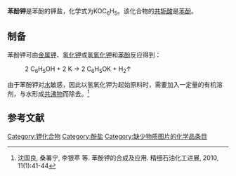 {{Chembox
| ImageFile = Structural_formula_of_potassium_phenoxide.svg
| ImageName = 苯酚钾的结构式 
| ImageSize = 100px
| IUPACName = 
| OtherNames =
OK, Benzene
* 苯氧基钾
|Section1={{Chembox Identifiers
| CASNo = 100-67-4
| CASNo_Ref = {{cascite|changed|??}}
|   PubChem  =  
|   ChemSpiderID  =  
|   SMILES  =  c1ccc(cc1)[O-].[K+]
|   InChI  =  1/C6H6O.K/c7-6-4-2-1-3-5-6;/h1-5,7H;/q;+1/p-1
|   InChIKey  =  
|   StdInChI  =  1S/C6H6O.K/c7-6-4-2-1-3-5-6;/h1-5,7H;/q;+1/p-1
|   StdInChIKey  =  NESLWCLHZZISNB-UHFFFAOYSA-M 
}}
|Section2={{Chembox Properties
| Formula = C<sub>6</sub>H<sub>5</sub>OK
| MolarMass = 132.204
| Appearance = 
| Density = 
| MeltingPt = 
| BoilingPt = 
| Solubility = }}
|Section3={{Chembox Hazards
| MainHazards = 
| FlashPt = 
| AutoignitionPt = }}
}}

'''苯酚钾'''是苯酚的钾盐，化学式为KOC<sub>6</sub>H<sub>5</sub>。该化合物的[[共轭酸|共轭酸]]是[[苯酚|苯酚]]。
==制备==
苯酚钾可由[[钾|金属钾]]、[[氢化钾|氢化钾]]或[[氢氧化钾|氢氧化钾]]和[[苯酚|苯酚]]反应得到：
: 2 C<sub>6</sub>H<sub>5</sub>OH + 2 K → 2 C<sub>6</sub>H<sub>5</sub>OK + H<sub>2</sub>↑
由于苯酚钾对[[水|水]]敏感，因此以氢氧化钾为起始原料时，需要加入一定量的有机溶剂，与水形成[[共沸物|共沸物]]而除去。<ref>沈国良, 桑署宁, 李银苹 等. 苯酚钾的合成及应用. 精细石油化工进展, 2010, 11(1):41-44</ref>
==参考文献==
{{reflist}}
[[Category:钾化合物|Category:钾化合物]]
[[Category:酚盐|Category:酚盐]]
[[Category:缺少物质图片的化学品条目|Category:缺少物质图片的化学品条目]]